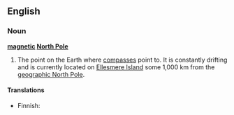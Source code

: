 {{wikipedia}}
==English==

===Noun===
{{en-noun|-}}
'''[[magnetic]] [[North Pole]]'''

# The point on the Earth where [[compass]]es point to. It is constantly drifting and is currently located on [[Ellesmere Island]] some 1,000 km from the [[geographic North Pole]].

====Translations====
{{trans-top|point were a compass needle points to}}
* Finnish: {{t+|fi|magneettinen}} {{t+|fi|pohjoisnapa}}
{{trans-mid}}
{{trans-bottom}}